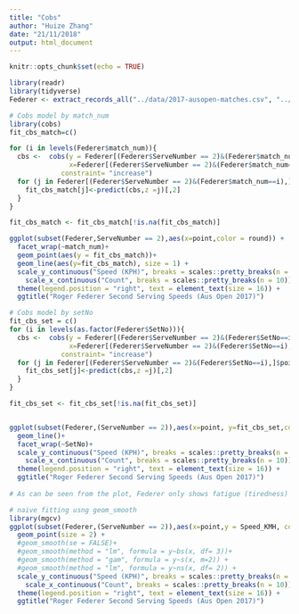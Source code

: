 ```yaml
---
title: "Cobs"
author: "Huize Zhang"
date: "21/11/2018"
output: html_document
---
```


```r
knitr::opts_chunk$set(echo = TRUE)
```

```r
library(readr)
library(tidyverse)
Federer <- extract_records_all("../data/2017-ausopen-matches.csv", "../data/2017-ausopen-points.csv", "Roger Federer")
```

```r
# Cobs model by match_num 
library(cobs)
fit_cbs_match=c()

for (i in levels(Federer$match_num)){
  cbs <-  cobs(y = Federer[(Federer$ServeNumber == 2)&(Federer$match_num==i),]$Speed_KMH, 
               x=Federer[(Federer$ServeNumber == 2)&(Federer$match_num==i),]$point,
             constraint= "increase")
  for (j in Federer[(Federer$ServeNumber == 2)&(Federer$match_num==i),]$point){
    fit_cbs_match[j]<-predict(cbs,z =j)[,2]
  } 
}

fit_cbs_match <- fit_cbs_match[!is.na(fit_cbs_match)]

ggplot(subset(Federer,ServeNumber == 2),aes(x=point,color = round)) +
  facet_wrap(~match_num)+
  geom_point(aes(y = fit_cbs_match))+
  geom_line(aes(y=fit_cbs_match), size = 1) +
  scale_y_continuous("Speed (KPH)", breaks = scales::pretty_breaks(n = 20)) +
	scale_x_continuous("Count", breaks = scales::pretty_breaks(n = 10)) + 
  theme(legend.position = "right", text = element_text(size = 16)) + 
  ggtitle("Roger Federer Second Serving Speeds (Aus Open 2017)")


```

```r
# Cobs model by setNo
fit_cbs_set = c()
for (i in levels(as.factor(Federer$SetNo))){
  cbs <-  cobs(y = Federer[(Federer$ServeNumber == 2)&(Federer$SetNo==i),]$Speed_KMH, 
               x=Federer[(Federer$ServeNumber == 2)&(Federer$SetNo==i),]$point,
             constraint= "increase")
  for (j in Federer[(Federer$ServeNumber == 2)&(Federer$SetNo==i),]$point){
    fit_cbs_set[j]<-predict(cbs,z =j)[,2]
  } 
}

fit_cbs_set <- fit_cbs_set[!is.na(fit_cbs_set)]


ggplot(subset(Federer,(ServeNumber == 2)),aes(x=point, y=fit_cbs_set,col = SetNo)) +
  geom_line()+
  facet_wrap(~SetNo)+
  scale_y_continuous("Speed (KPH)", breaks = scales::pretty_breaks(n = 10)) +
	scale_x_continuous("Count", breaks = scales::pretty_breaks(n = 10)) + 
  theme(legend.position = "right", text = element_text(size = 16)) + 
  ggtitle("Roger Federer Second Serving Speeds (Aus Open 2017)")
  
# As can be seen from the plot, Federer only shows fatigue (tiredness) as the game proceeds to the fifth set. 
```


```r
# naive fitting usng geom_smooth
library(mgcv)
ggplot(subset(Federer,(ServeNumber == 2)),aes(x=point,y = Speed_KMH, col = round)) +
  geom_point(size = 2) +
  #geom_smooth(se = FALSE)+
  #geom_smooth(method = "lm", formula = y~bs(x, df= 3))+
  #geom_smooth(method = "gam", formula = y~s(x, m=2)) + 
  #geom_smooth(method = "lm", formula = y~ns(x, df= 2)) +
  scale_y_continuous("Speed (KPH)", breaks = scales::pretty_breaks(n = 20)) +
	scale_x_continuous("Count", breaks = scales::pretty_breaks(n = 10)) + 
  theme(legend.position = "right", text = element_text(size = 16)) + 
  ggtitle("Roger Federer Second Serving Speeds (Aus Open 2017)")

```


```r

```



